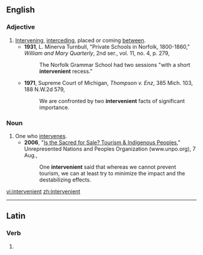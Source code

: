 ==English==

===Adjective===
{{en-adj|-}}

#[[intervene|Intervening]], [[interceding]], placed or coming [[between]].
#*'''1931''', L. Minerva Turnbull, "Private Schools in Norfolk, 1800-1860," ''William and Mary Quarterly'', 2nd ser., vol. 11, no. 4, p. 279,
#*:The Norfolk Grammar School had two sessions "with a short '''intervenient''' recess."
#*'''1971''', Supreme Court of Michigan, ''Thompson v. Enz'', 385 Mich. 103, 188 N.W.2d 579, 
#*:We are confronted by two '''intervenient''' facts of significant importance.

===Noun===
{{en-noun}}

# One who [[intervene]]s.
#*'''2006''', "[http://www.unpo.org/article.php?id=5063 Is the Sacred for Sale? Tourism & Indigenous Peoples],"  Unrepresented Nations and Peoples Organization (www.unpo.org), 7 Aug., 
#*:One '''intervenient''' said that whereas we cannot prevent tourism, we can at least try to minimize the impact and the destabilizing effects.

[[vi:intervenient]]
[[zh:intervenient]]

----
==Latin==
===Verb===
{{la-verb-form|intervenient}}

# {{conjugation of|[[intervenio#Latin|interveniō]]||3|p|fut|act|ind}}

{{rfc-auto}}